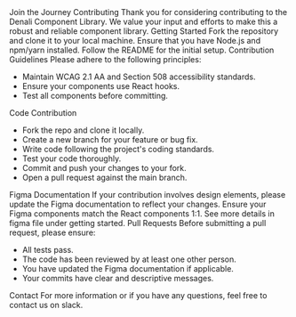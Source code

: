 
<Meta title="Denali/Contributing" />

<Unstyled>
<Subheading>Join the Journey</Subheading>
<Heading type="article" level="1">Contributing</Heading>

<Lead>
  Thank you for considering contributing to the Denali Component Library. We
  value your input and efforts to make this a robust and reliable component
  library.
</Lead>

<Heading type="article" level="2">
  Getting Started
</Heading>
Fork the repository and clone it to your local machine. Ensure that you have Node.js
and npm/yarn installed. Follow the README for the initial setup.

<Heading type="article" level="2">
  Contribution Guidelines
</Heading>
Please adhere to the following principles:
<ul class="list-inside list-disc">
  <li>Maintain WCAG 2.1 AA and Section 508 accessibility standards.</li>
  <li>Ensure your components use React hooks.</li>
  <li>Test all components before committing.</li>
</ul>

<Heading type="article" level="2">
  Code Contribution
</Heading>
<ul class="list-inside list-decimal">
  <li>Fork the repo and clone it locally.</li>
  <li>Create a new branch for your feature or bug fix.</li>
  <li>Write code following the project's coding standards.</li>
  <li>Test your code thoroughly.</li>
  <li>Commit and push your changes to your fork.</li>
  <li>Open a pull request against the main branch.</li>
</ul>

<Heading type="article" level="2">
  Figma Documentation
</Heading>
If your contribution involves design elements, please update the Figma documentation
to reflect your changes. Ensure your Figma components match the React components
1:1. See more details in figma file under getting started.

<Heading type="article" level="2">
  Pull Requests
</Heading>
Before submitting a pull request, please ensure:

<ul class="list-inside list-disc">
  <li>All tests pass.</li>
  <li>The code has been reviewed by at least one other person.</li>
  <li>You have updated the Figma documentation if applicable.</li>
  <li>Your commits have clear and descriptive messages.</li>
</ul>

<Heading type="article" level="2">
  Contact
</Heading>
For more information or if you have any questions, feel free to contact us on slack.

</Unstyled>
